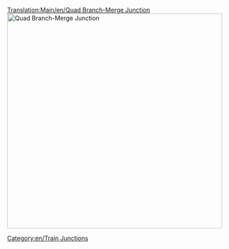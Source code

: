 [[Translation:Main/en/Quad Branch-Merge Junction]]{{en/Junctionsmenu}}
[[File:en/QuadBranchMergeJunction.png|none|thumb|500px|Quad Branch-Merge Junction]]
{{Template:Junction_Criteria|Very High|4|1|1|2|1|1|0|1|0|0|0||Broken down trains only affect the one track.|
* Can handle a huge amount of traffic
}}
<!--The '''Quad Branch-Merge Junction''' is the direct evolution of the [[Main/en/Branch-Merge Junction]] and [[Main/en/Dual Branch-Merge Junction]]; allowing four entrances and four exits, in essence doubling the appropriation power of a Dual Branch-Merge Junction.  Although still in its infancy, the quad branch-merge junction is able to handle quite a load of [[Main/en/Mammoth trains|large trains]] (20 cars) with very few backups. ([[Main/en/Image:NewQBMJ.png|Figure A]])

<center>[[File:en/NewQBMJ.png|thumb||500px|Figure A.]]</center>

Speculation of [[Main/en/New Bridges|angled track]] in the [[Main/en/Nightly build|nightly build]]s under existing [[Main/en/Bridges|bridges]] will allow at least a 50% increase in [[Main/en/Trains|train]] speed; eliminating eight turns that currently reduce it to below 100mph (161km/h).  The sharpest turns are illustrated in [[Main/en/Image:Sharpcorners.PNG|Figure B]]:

<center>[[File:en/Sharpcorners.png|thumb|center|500px|Figure B.]]</center>-->

[[Category:en/Train Junctions]]